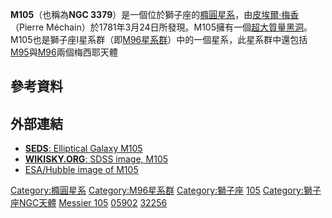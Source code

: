 {{Galaxy
| name = [[梅西耶天體|梅西耶]] 105
| image = [[File:Messier_object_105.jpg|300px]]<br />
<small>M105, as viewed by the [[Hubble_Space_Telescope|HST]];<br />Credit: [[NASA|NASA]]/[[ESA|ESA]]</small>
| epoch = [[J2000|J2000]]
| type = E1<ref name="ned">{{cite web
  | title=NASA/IPAC Extragalactic Database
  | work=Results for Messier 105
  | url=http://nedwww.ipac.caltech.edu/
  | accessdate=2006-11-16
  | archive-date=2018-12-25
  | archive-url=https://web.archive.org/web/20181225045153/http://ned.ipac.caltech.edu/
  | dead-url=no
  }}</ref>
| ra = {{RA|10|47|49.6}}<ref name="ned" />
| dec = {{DEC|+12|34|54}}<ref name="ned" />
| dist_ly = [[1_E23_m|34.5 ± 1.7]] [[light-year|Mly]](10.6 ± 0.5 [[parsec|Mpc]]) <ref name="tonryetal2001">{{cite journal
  | author=J. L. Tonry, A. Dressler, J. P. Blakeslee, E. A. Ajhar, A. B. Fletcher, G. A. Luppino, M. R. Metzger, C. B. Moore
  | title=The SBF Survey of Galaxy Distances. IV. SBF Magnitudes, Colors, and Distances
  | journal=Astrophysical Journal
  | year=2001
  | volume=546
  | issue=2
  | pages=681-693
  | url=http://adsabs.harvard.edu/abs/2001ApJ...546..681T
  | access-date=2007-08-16
  | archive-date=2008-02-14
  | archive-url=https://web.archive.org/web/20080214211129/http://adsabs.harvard.edu/abs/2001ApJ...546..681T
  | dead-url=no
  }}</ref>
| dist_pc = [[1_E23_m|410 ± 6]] [[parsec|Mpc]]
| z = 911 ± 2 [[kilometer|km]]／[[second|s]]<ref name="ned" />
| appmag_v = 10.6<ref name="ned" />
| size_v = 5′.4× 4′.8<ref name="ned" />
| constellation name = [[獅子座|獅子座]]
| names =[[New_General_Catalogue|NGC]] 3379,<ref name="ned" />
[[Uppsala_General_Catalogue|UGC]] 5902,<ref name="ned" /><br />
[[Principal_Galaxies_Catalogue|PGC]] 32256,<ref name="ned" />
}}

'''M105'''（也稱為'''NGC 3379'''）是一個位於獅子座的[[橢圓星系|橢圓星系]]，由[[皮埃爾·梅香|皮埃爾·梅香]]（Pierre Méchain）於1781年3月24日所發現。M105擁有一個[[超大質量黑洞|超大質量黑洞]]。
M105也是獅子座I星系群（即[[M96星系群|M96星系群]]）中的一個星系，此星系群中還包括[[M95|M95]]與[[M96|M96]]兩個梅西耶天體

== 參考資料 ==
<div class="references-small"><references/></div>

== 外部連結 ==

* [https://web.archive.org/web/20071211214902/http://www.seds.org/messier/m/m105.html '''SEDS''': Elliptical Galaxy M105]
* [http://www.wikisky.org/?object=M105&img_source=SDSS&zoom=10 '''WIKISKY.ORG''': SDSS image, M105] {{Wayback|url=http://www.wikisky.org/?object=M105&img_source=SDSS&zoom=10 |date=20160304222353 }}
* [https://web.archive.org/web/20070930023920/http://www.spacetelescope.org/images/html/opo9701a.html ESA/Hubble image of M105]


{{梅西耶天体}}

[[Category:橢圓星系|Category:橢圓星系]]
[[Category:M96星系群|Category:M96星系群]]
[[Category:獅子座|Category:獅子座]]
[[Category:梅西耶天體|105]]
[[Category:獅子座NGC天體|Category:獅子座NGC天體]]
[[Category:NGC天體|Messier 105]]
[[Category:UGC天體|05902]]
[[Category:PGC天體|32256]]